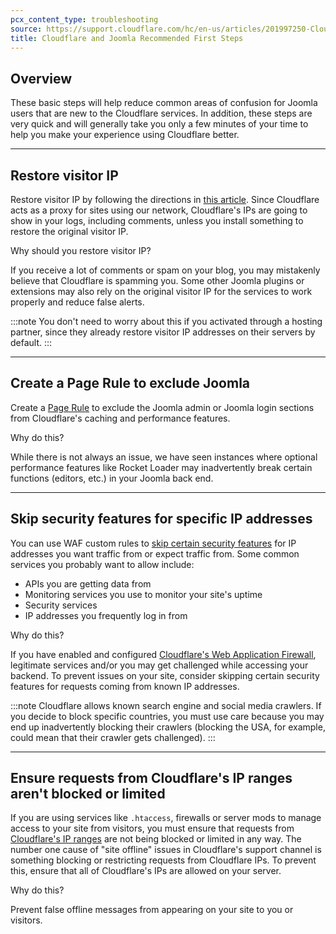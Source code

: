 ```yaml
---
pcx_content_type: troubleshooting
source: https://support.cloudflare.com/hc/en-us/articles/201997250-Cloudflare-and-Joomla-Recommended-First-Steps
title: Cloudflare and Joomla Recommended First Steps
---
```


## Overview

These basic steps will help reduce common areas of confusion for Joomla users that are new to the Cloudflare services. In addition, these steps are very quick and will generally take you only a few minutes of your time to help you make your experience using Cloudflare better.

---

## Restore visitor IP

Restore visitor IP by following the directions in [this article](/support/troubleshooting/restoring-visitor-ips/restoring-original-visitor-ips/). Since Cloudflare acts as a proxy for sites using our network, Cloudflare's IPs are going to show in your logs, including comments, unless you install something to restore the original visitor IP.

Why should you restore visitor IP?

If you receive a lot of comments or spam on your blog, you may mistakenly believe that Cloudflare is spamming you. Some other Joomla plugins or extensions may also rely on the original visitor IP for the services to work properly and reduce false alerts.

:::note
You don't need to worry about this if you activated through a hosting partner, since they already restore visitor IP addresses on their servers by default.
:::

---

## Create a Page Rule to exclude Joomla

Create a [Page Rule](/rules/page-rules/) to exclude the Joomla admin or Joomla login sections from Cloudflare's caching and performance features.

Why do this?

While there is not always an issue, we have seen instances where optional performance features like Rocket Loader may inadvertently break certain functions (editors, etc.) in your Joomla back end.

---

## Skip security features for specific IP addresses

You can use WAF custom rules to [skip certain security features](/waf/custom-rules/skip/) for IP addresses you want traffic from or expect traffic from. Some common services you probably want to allow include:

- APIs you are getting data from
- Monitoring services you use to monitor your site's uptime
- Security services
- IP addresses you frequently log in from

Why do this?

If you have enabled and configured [Cloudflare's Web Application Firewall](/waf/), legitimate services and/or you may get challenged while accessing your backend. To prevent issues on your site, consider skipping certain security features for requests coming from known IP addresses.

:::note
Cloudflare allows known search engine and social media crawlers. If you decide to block specific countries, you must use care because you may end up inadvertently blocking their crawlers (blocking the USA, for example, could mean that their crawler gets challenged).
:::

---

## Ensure requests from Cloudflare's IP ranges aren't blocked or limited

If you are using services like `.htaccess`, firewalls or server mods to manage access to your site from visitors, you must ensure that requests from [Cloudflare's IP ranges](https://www.cloudflare.com/ips/) are not being blocked or limited in any way. The number one cause of "site offline" issues in Cloudflare's support channel is something blocking or restricting requests from Cloudflare IPs. To prevent this, ensure that all of Cloudflare's IPs are allowed on your server.

Why do this?

Prevent false offline messages from appearing on your site to you or visitors.
